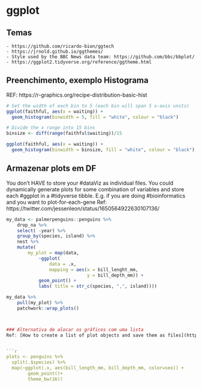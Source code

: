 # ggplot

## Temas 
	- https://github.com/ricardo-bion/ggtech
	- https://jrnold.github.io/ggthemes/
	- Style used by the BBC News data team: https://github.com/bbc/bbplot/
	- https://ggplot2.tidyverse.org/reference/ggtheme.html

## Preenchimento, exemplo Histograma
REF: https://r-graphics.org/recipe-distribution-basic-hist

```r

# Set the width of each bin to 5 (each bin will span 5 x-axis units)
ggplot(faithful, aes(x = waiting)) +
  geom_histogram(binwidth = 5, fill = "white", colour = "black")

# Divide the x range into 15 bins
binsize <- diff(range(faithful$waiting))/15

ggplot(faithful, aes(x = waiting)) +
  geom_histogram(binwidth = binsize, fill = "white", colour = "black")

```

## Armazenar plots em DF
You don't HAVE to store your #dataViz as individual files.
You could dynamically generate plots for some combination of variables and store each #ggplot in a #tidyverse tibble.
E.g. if you are doing #bioinformatics and you want to plot-for-each-gene
Ref: https://twitter.com/jessenleon/status/1650564922630107136/


``` r

my_data <- palmerpenguins::penguins %>%
	drop_na %>%
	select( -year) %>%
	group_by(species, island) %>%
	nest %>%
	mutate( 
		my_plot = map(data, 
			~ggplot(
				data = .x,
				mapping = aes(x = bill_lenght_mm,
							  y = bill_depth_mm)) +
			geom_point() +
			labs( title = str_c(species, ",", island))))

my_data %>%
	pull(my_plot) %>%
	patchwork::wrap_plots()



### Alternativa de alocar os gráficos com uma lista
Ref: [How to create a list of plot objects and save them as files](https://cmdlinetips.com/2022/06/create-a-list-of-ggplot-objects-and-save-them-as-files/)


```r

plots <- penguins %>%
  split(.$species) %>%
  map(~ggplot(.x, aes(bill_length_mm, bill_depth_mm, color=sex)) + 
        geom_point()+
        theme_bw(16))

```

